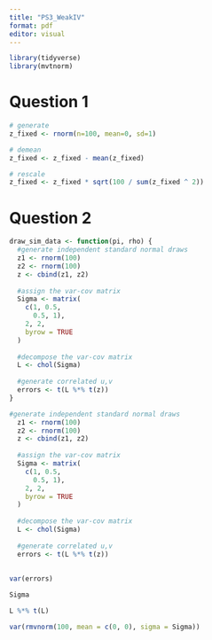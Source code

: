 ```yaml
---
title: "PS3_WeakIV"
format: pdf
editor: visual
---
```


```r
library(tidyverse)
library(mvtnorm)
```

# Question 1

```r
# generate
z_fixed <- rnorm(n=100, mean=0, sd=1)

# demean
z_fixed <- z_fixed - mean(z_fixed)

# rescale
z_fixed <- z_fixed * sqrt(100 / sum(z_fixed ^ 2))
```

# Question 2

```r
draw_sim_data <- function(pi, rho) {
  #generate independent standard normal draws
  z1 <- rnorm(100)
  z2 <- rnorm(100)
  z <- cbind(z1, z2)
  
  #assign the var-cov matrix
  Sigma <- matrix(
    c(1, 0.5,
      0.5, 1),
    2, 2,
    byrow = TRUE
  )
  
  #decompose the var-cov matrix
  L <- chol(Sigma)
  
  #generate correlated u,v
  errors <- t(L %*% t(z))
}
```

```r
#generate independent standard normal draws
  z1 <- rnorm(100)
  z2 <- rnorm(100)
  z <- cbind(z1, z2)
  
  #assign the var-cov matrix
  Sigma <- matrix(
    c(1, 0.5,
      0.5, 1),
    2, 2,
    byrow = TRUE
  )
  
  #decompose the var-cov matrix
  L <- chol(Sigma)
  
  #generate correlated u,v
  errors <- t(L %*% t(z))
  
  
var(errors)
```

```r
Sigma
```

```r
L %*% t(L)
```

```r
var(rmvnorm(100, mean = c(0, 0), sigma = Sigma))
```
